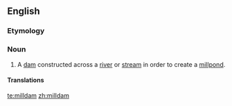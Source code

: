 ==English==

===Etymology===
{{compound|mill|dam}}

===Noun===
{{en-noun}}

# A [[dam]] constructed across a [[river]] or [[stream]] in order to create a [[millpond]].

====Translations====
{{trans-top|dam constructed in order to create a millpond}}
{{trans-mid}}
{{trans-bottom}}

[[te:milldam]]
[[zh:milldam]]